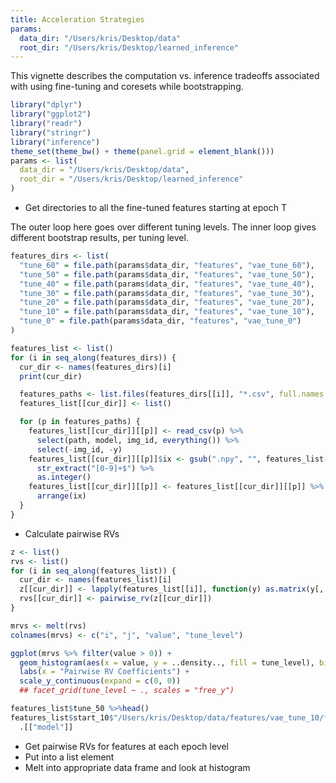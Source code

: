 ```yaml
---
title: Acceleration Strategies
params:
  data_dir: "/Users/kris/Desktop/data"
  root_dir: "/Users/kris/Desktop/learned_inference"
---
```


This vignette describes the computation vs. inference tradeoffs associated with
using fine-tuning and coresets while bootstrapping.

```r
library("dplyr")
library("ggplot2")
library("readr")
library("stringr")
library("inference")
theme_set(theme_bw() + theme(panel.grid = element_blank()))
params <- list(
  data_dir = "/Users/kris/Desktop/data",
  root_dir = "/Users/kris/Desktop/learned_inference"
)
```

* Get directories to all the fine-tuned features starting at epoch T

The outer loop here goes over different tuning levels. The inner loop gives
different bootstrap results, per tuning level.

```r
features_dirs <- list(
  "tune_60" = file.path(params$data_dir, "features", "vae_tune_60"),
  "tune_50" = file.path(params$data_dir, "features", "vae_tune_50"),
  "tune_40" = file.path(params$data_dir, "features", "vae_tune_40"),
  "tune_30" = file.path(params$data_dir, "features", "vae_tune_30"),
  "tune_20" = file.path(params$data_dir, "features", "vae_tune_20"),
  "tune_10" = file.path(params$data_dir, "features", "vae_tune_10"),
  "tune_0" = file.path(params$data_dir, "features", "vae_tune_0")
)

features_list <- list()
for (i in seq_along(features_dirs)) {
  cur_dir <- names(features_dirs)[i]
  print(cur_dir)

  features_paths <- list.files(features_dirs[[i]], "*.csv", full.names = TRUE)
  features_list[[cur_dir]] <- list()

  for (p in features_paths) {
    features_list[[cur_dir]][[p]] <- read_csv(p) %>%
      select(path, model, img_id, everything()) %>%
      select(-img_id, -y)
    features_list[[cur_dir]][[p]]$ix <- gsub(".npy", "", features_list[[cur_dir]][[p]]$path) %>%
      str_extract("[0-9]+$") %>%
      as.integer()
    features_list[[cur_dir]][[p]] <- features_list[[cur_dir]][[p]] %>%
      arrange(ix)
  }
}
```

* Calculate pairwise RVs

```r
z <- list()
rvs <- list()
for (i in seq_along(features_list)) {
  cur_dir <- names(features_list)[i]
  z[[cur_dir]] <- lapply(features_list[[i]], function(y) as.matrix(y[, 4:67]))
  rvs[[cur_dir]] <- pairwise_rv(z[[cur_dir]])
}

mrvs <- melt(rvs)
colnames(mrvs) <- c("i", "j", "value", "tune_level")

ggplot(mrvs %>% filter(value > 0)) +
  geom_histogram(aes(x = value, y = ..density.., fill = tune_level), binwidth = 0.005) +
  labs(x = "Pairwise RV Coefficients") +
  scale_y_continuous(expand = c(0, 0))
  ## facet_grid(tune_level ~ ., scales = "free_y")

features_list$tune_50 %>%head()
features_list$start_10$"/Users/kris/Desktop/data/features/vae_tune_10/features_None.csv" %>%
  .[["model"]]
```

* Get pairwise RVs for features at each epoch level
* Put into a list element
* Melt into appropriate data frame and look at histogram
